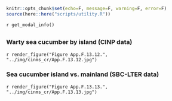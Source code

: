 ```r
knitr::opts_chunk$set(echo=F, message=F, warning=F, error=F)
source(here::here("scripts/utility.R"))
```

`r get_modal_info()`

## {.tabset}

### Warty sea cucumber by island (CINP data)

`r render_figure("Figure App.F.13.12.", "../img/cinms_cr/App.F.13.12.jpg")`

### Sea cucumber island vs. mainland (SBC-LTER data)

`r render_figure("Figure App.F.13.13.", "../img/cinms_cr/App.F.13.13.jpg")`